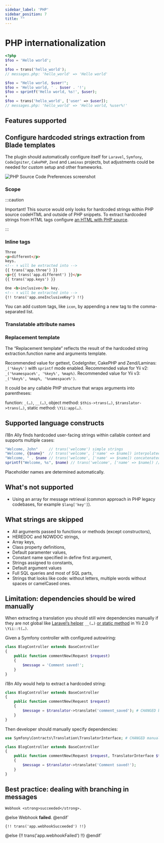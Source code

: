 ```yaml
---
sidebar_label: 'PHP'
sidebar_position: 7
title: ""
---
```




# PHP internationalization
```php
<?php
$foo = 'Hello world';
⬇
$foo = trans('hello_world');
// messages.php: 'hello_world' => 'Hello world'

$foo = "Hello world, $user!";
$foo = 'Hello world, ' . $user . '!';
$foo = sprintf('Hello world, %s!', $user);
⬇
$foo = trans('hello_world', ['user' => $user]);
// messages.php: 'hello_world' => 'Hello world, %user%!'
```

## Features supported
<SupportedFeatures/>


## Configure hardcoded strings extraction from Blade templates

The plugin should automatically configure itself for `Laravel`, `Symfony`, `CodeIgniter`, `CakePHP`, `Zend`
and `Laminas` projects, but adjustments could be needed for custom setup and other frameworks.

![PHP Source Code Preferences screenshot](assets/php-preferences.png)

### Scope
<Scope fileName=".php"/>


:::caution

Important! This source would only looks for hardcoded strings within PHP source codeHTML and outside of PHP snippets.
To extract hardcoded strings from HTML tags configure [an HTML with PHP source](phphtml.mdx).

:::

### Inline tags
<InlineTags/>

```html
Three
<p>different</p>
keys.
<!-- ⬇ will be extracted into -->
{{ trans('app.three') }}
<p>{{ trans('app.different') }}</p>
{{ trans('app.keys') }}

One <b>inclusive</b> key.
<!-- ⬇ will be extracted into -->
{!! trans('app.oneInclusiveKey') !!}
```
You can add custom tags, like `icon`, by appending a new tag to the comma-separated list.

### Translatable attribute names
<TranslatableAttribute/>

### Replacement template
The “Replacement template” reflects the result of the hardcoded string extraction.function name and arguments template.

Recommended value for gettext, CodeIgniter, CakePHP and Zend/Laminas: `_('%key%')` with `sprintf` mode enabled.
Recommended value for Yii v2: `_('%namespace%', '%key%', %map%)`.
Recommended value for Yii v3: `_('%key%', %map%, '%namespace%')`.

It could be any callable PHP structure that wraps arguments into parentheses:

function: `_(…)`, `__(…)`,
object method: `$this->trans(…)`, `$translator->trans(…)`,
static method: `\Yii:app(…)`.

<ReplacementTemplate mapTemplate="trans('key', ['foo' => $foo, 'bar' => $bar])"
                         listTemplate="trans('key', [$foo, $bar])"
argsTemplate = "trans('key', $foo, $bar)" />

## Supported language constructs
i18n Ally finds hardcoded user-facing strings within callable context and supports multiple cases:

```php
"Welcome, John"     // trans('welcome') simple strings
"Welcome, {$name}"  // trans('welcome', ['name' => $name]) interpolated strings
"Welcome, " . $name // trans('welcome', ['name' => $name]) concatenated strings
sprintf("Welcome, %s", $name) // trans('welcome', ['name' => $name]) // sprintf templates
```

Placeholder names are determined automatically.

## What's not supported

 - Using an array for message retrieval (common approach in PHP legacy codebases, for example `$lang['key']`).


## What strings are skipped

 - All arguments passed to functions or methods (except constructors),
 - HEREDOC and NOWDOC strings,
 - Array keys,
 - Class property definitions,
 - Default paramenter values,
 - Constant name specified in define first argument,
 - Strings assigned to constants,
 - Default argument values
 - Full SQL queries and most of SQL parts,
 - Strings that looks like code: without letters, multiple words without spaces or camelCased ones.

## Limitation: dependencies should be wired manually

When extracting a translation you should still wire dependencies manually if they are not global like
[Laravel’s helper](https://laravel.com/docs/8.x/localization#retrieving-translation-strings) `__(…)`
[or static method](https://www.yiiframework.com/doc/guide/2.0/en/tutorial-i18n#1-wrap-a-text-message) in Yii 2.0 `\Yii::t(…)`.

Given a Symfony controller with configured autowiring:

```php
class BlogController extends BaseController
{
    public function commentNew(Request $request)
    {
        $message = 'Comment saved!';
    }
}
```

i18n Ally would help to extract a hardcoded string:

```php
class BlogController extends BaseController
{
    public function commentNew(Request $request)
    {
        $message = $translator->translate('comment_saved'); # CHANGED by i18n Ally
    }
}
```

Then developer should manually specify dependencies:

```php
use Symfony\Contracts\Translation\TranslatorInterface; # CHANGED manually

class BlogController extends BaseController
{
    public function commentNew(Request $request, TranslatorInterface $translator) # CHANGED manually
    {
        $message = $translator->translate('Comment saved!');
    }
}
```

## Best practice: dealing with branching in messages



    Webhook <strong>succeeded</strong>.
@else
    Webhook <strong>failed</strong>.
@endif`

    {!! trans('app.webhookSucceeded') !!}
@else
    {!! trans('app.webhookFailed') !!}
@endif`

<BestPractises firstBlock={firstBlock} firstStep={firstStep} secondStep={secondStep}/>

